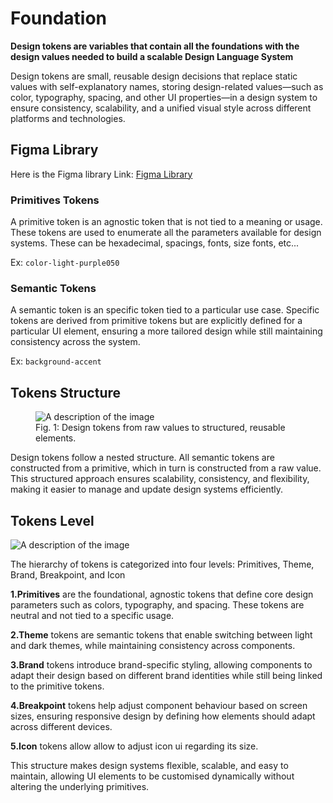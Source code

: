 
<Meta title="Foundations/Design Tokens/Documentation" />

# Foundation

**Design tokens are variables that contain all the foundations with the design values needed to build a scalable Design Language System**

Design tokens are small, reusable design decisions that replace static values with self-explanatory names, storing design-related values—such as color, typography, spacing, and other UI properties—in a design system to ensure consistency, scalability, and a unified visual style across different platforms and technologies.

## Figma Library

Here is the Figma library Link: [Figma Library](https://www.figma.com/design/1234567890/Design-Tokens?node-id=1234567890%3A1234567890)

### Primitives Tokens

A primitive token is an agnostic token that is not tied to a meaning or usage. These tokens are used to enumerate all the parameters available for design systems. These can be hexadecimal, spacings, fonts, size fonts, etc...

Ex: `color-light-purple050`

### Semantic Tokens

A semantic token is an specific token tied to a particular use case. Specific tokens are derived from primitive tokens but are explicitly defined for a particular UI element, ensuring a more tailored design while still maintaining consistency across the system.

Ex: `background-accent`

## Tokens Structure

<figure>
  <img src={tokenStructure} alt="A description of the image" />
  <figcaption style={{ textAlign: 'center' }}>
    Fig. 1: Design tokens from raw values to structured, reusable elements.
  </figcaption>
</figure>

Design tokens follow a nested structure. All semantic tokens are constructed from a primitive, which in turn is constructed from a raw value. This structured approach ensures scalability, consistency, and flexibility, making it easier to manage and update design systems efficiently.

## Tokens Level

<img src={tokenLevels} alt="A description of the image" />

The hierarchy of tokens is categorized into four levels: Primitives, Theme, Brand, Breakpoint, and Icon

**1.Primitives** are the foundational, agnostic tokens that define core design parameters such as colors, typography, and spacing. These tokens are neutral and not tied to a specific usage.

**2.Theme** tokens are semantic tokens that enable switching between light and dark themes, while maintaining consistency across components.

**3.Brand** tokens introduce brand-specific styling, allowing components to adapt their design based on different brand identities while still being linked to the primitive tokens.

**4.Breakpoint** tokens help adjust component behaviour based on screen sizes, ensuring responsive design by defining how elements should adapt across different devices.

**5.Icon** tokens allow allow to adjust icon ui regarding its size.

This structure makes design systems flexible, scalable, and easy to maintain, allowing UI elements to be customised dynamically without altering the underlying primitives.
